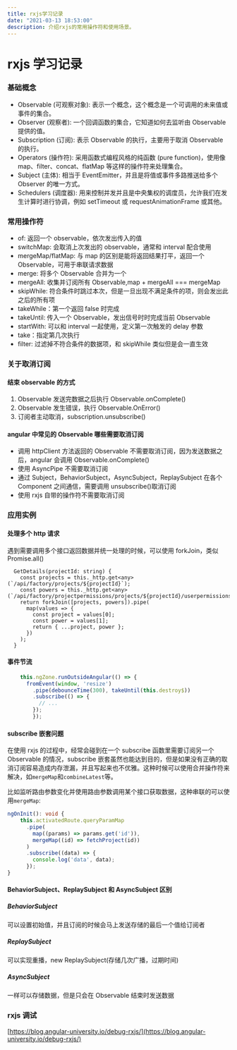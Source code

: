 ```yaml
---
title: rxjs学习记录
date: "2021-03-13 18:53:00"
description: 介绍rxjs的常用操作符和使用场景。
---
```


# rxjs 学习记录

### 基础概念

- Observable (可观察对象): 表示一个概念，这个概念是一个可调用的未来值或事件的集合。
- Observer (观察者): 一个回调函数的集合，它知道如何去监听由 Observable 提供的值。
- Subscription (订阅): 表示 Observable 的执行，主要用于取消 Observable 的执行。
- Operators (操作符): 采用函数式编程风格的纯函数 (pure function)，使用像 map、filter、concat、flatMap 等这样的操作符来处理集合。
- Subject (主体): 相当于 EventEmitter，并且是将值或事件多路推送给多个 Observer 的唯一方式。
- Schedulers (调度器): 用来控制并发并且是中央集权的调度员，允许我们在发生计算时进行协调，例如 setTimeout 或 requestAnimationFrame 或其他。

### 常用操作符

- of: 返回一个 observable，依次发出传入的值
- switchMap: 会取消上次发出的 observable，通常和 interval 配合使用
- mergeMap/flatMap: 与 map 的区别是能将返回结果打平，返回一个 Observable，可用于串联请求数据
- merge: 将多个 Observable 合并为一个
- mergeAll: 收集并订阅所有 Observable,map + mergeAll === mergeMap
- skipWhile: 符合条件时跳过本次，但是一旦出现不满足条件的项，则会发出此之后的所有项
- takeWhile：第一个返回 false 时完成
- takeUntil: 传入一个 Observable，发出信号时时完成当前 Observable
- startWith: 可以和 interval 一起使用，定义第一次触发的 delay 参数
- take：指定第几次执行
- filter: 过滤掉不符合条件的数据项，和 skipWhile 类似但是会一直生效

### 关于取消订阅

#### 结束 observable 的方式

1. Observable 发送完数据之后执行 Observable.onComplete()
2. Observable 发生错误，执行 Observable.OnError()
3. 订阅者主动取消，subscription.unsubscribe()

#### angular 中常见的 Observable 哪些需要取消订阅

- 调用 httpClient 方法返回的 Observable 不需要取消订阅，因为发送数据之后，angular 会调用 Observable.onComplete()
- 使用 AsyncPipe 不需要取消订阅
- 通过 Subject，BehaviorSubject，AsyncSubject，ReplaySubject 在各个 Component 之间通信，需要调用 unsubscribe()取消订阅
- 使用 rxjs 自带的操作符不需要取消订阅

### 应用实例

#### 处理多个 http 请求

遇到需要调用多个接口返回数据并统一处理的时候，可以使用 forkJoin，类似 Promise.all()

```
  GetDetails(projectId: string) {
    const projects = this._http.get<any>(`/api/factory/projects/${projectId}`);
    const powers = this._http.get<any>(`/api/factory/projectpermissions/projects/${projectId}/userpermissions`);
    return forkJoin([projects, powers]).pipe(
      map(values => {
        const project = values[0];
        const power = values[1];
        return { ...project, power };
      })
    );
  }
```

#### 事件节流

```typescript
    this.ngZone.runOutsideAngular(() => {
      fromEvent(window, 'resize')
        .pipe(debounceTime(300), takeUntil(this.destroy$))
        .subscribe(() => {
          // ...
        });
		});
```

#### subscribe 嵌套问题

在使用 rxjs 的过程中，经常会碰到在一个 subscribe 函数里需要订阅另一个 Observable 的情况，subscribe 嵌套虽然也能达到目的，但是如果没有正确的取消订阅容易造成内存泄漏，并且写起来也不优雅。这种时候可以使用合并操作符来解决，如`mergeMap`和`combineLatest`等。

比如监听路由参数变化并使用路由参数调用某个接口获取数据，这种串联的可以使用`mergeMap`:

```typescript
ngOnInit(): void {
    this.activatedRoute.queryParamMap
      .pipe(
        map((params) => params.get('id')),
        mergeMap((id) => fetchProject(id))
      )
      .subscribe((data) => {
        console.log('data', data);
      });
}
```

#### BehaviorSubject、ReplaySubject 和 AsyncSubject 区别

##### BehaviorSubject

可以设置初始值，并且订阅的时候会马上发送存储的最后一个值给订阅者

##### ReplaySubject

可以实现重播，new ReplaySubject(存储几次广播，过期时间)

##### AsyncSubject

一样可以存储数据，但是只会在 Observable 结束时发送数据

### rxjs 调试

[https://blog.angular-university.io/debug-rxjs/](https://blog.angular-university.io/debug-rxjs/)
